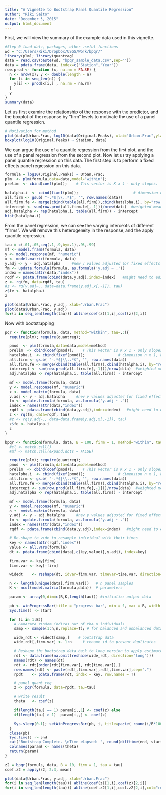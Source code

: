 ```yaml
---
title: "A Vignette to Bootstrap Panel Quantile Regression"
author: "Riki Saito"
date: "December 3, 2015"
output: html_document
---
```



First, we will view the summary of the example data used in this vignette.


```r
#Step 0 load data, packages, other useful functions
wd = "C:/Users/Riki/Dropbox/USGS/Work/bpqr/"
library(plm); library(quantreg)
data = read.csv(paste(wd, "bpqr_sample_data.csv",sep=""))
data = pdata.frame(data, index=c("Station","Year"))
row.prod <- function (x, na.rm = FALSE) {
  n <- nrow(x); y <- double(length = n)
  for (i in seq_len(n)) {
    y[i] <- prod(x[i,] , na.rm = na.rm)
  }
  y
}
summary(data)
```

Let us first examine the relationship of the response with the predictor, and the boxplot of the response by "firm" levels to motivate the use of a panel quantile regression.

```r
# Motivation for method
plot(data$Urban.Frac, log10(data$Original.Peaks), xlab="Urban.Frac",ylab="log10(Peaks)")
boxplot(log10(Original.Peaks) ~ Station, data)
```


We can argue the use of a quantile regression from the first plot, and the use of a panel regression from the second plot. Now let us try applying a panel quantile regression on this data. The first step is to perform a fixed effects panel regression on this data.

```r
formula = log10(Original.Peaks) ~ Urban.Frac;
plm  <- plm(formula,data=data,model="within");
prelim  <- cbind(coef(plm));    # This vector is K x 1 - only slopes.

hatalpha.i  <- cbind(fixef(plm));      	                  # dimension n x 1
all.firm <- gsub( "-.*$|\\..*$", "", row.names(data))
all.firm.fe <- merge(cbind(table(all.firm)),cbind(hatalpha.i), by="row.names")
intercept <- sum(row.prod(all.firm.fe[,-1]))/nrow(data)  #weighted mean of fixed effects
adj.hatalpha <- rep(hatalpha.i, table(all.firm)) - intercept
hist(hatalpha.i)
```

From the panel regression, we can see the varying intercepts of different "firms". We will remove this heterogeneity in the response, and the apply quantile regression.


```r
tau = c(.01,.05,seq(.1,.9,by=.1),.95,.99)
mf <- model.frame(formula, data)
y <- model.response(mf, "numeric")
x <- model.matrix(formula, data)
y.adj <- y - adj.hatalpha     #new y values adjusted for fixed effects
fm <- update.formula(formula, as.formula('y.adj ~ .'))
index = names(attr(data,"index"))
rqdf <- pdata.frame(cbind(data,y.adj),index=index)   #might need to edit
z <- rq(fm, data=rqdf, tau)
#z <- rq(y.adj~., data=data.frame(y.adj,x[,-1]), tau)
z$fe <- hatalpha.i
z

plot(data$Urban.Frac, y.adj, xlab="Urban.Frac")
plot(data$Urban.Frac, y.adj)
for(i in seq_len(length(tau))) abline(coef(z)[1,i],coef(z)[2,i])
```


Now with bootstrapping


```r
pqr <- function(formula, data, method="within", tau=.5){
  require(plm); require(quantreg);

  pmod  <- plm(formula,data=data,model=method)
  prelim  <- cbind(coef(pmod));    # This vector is K x 1 - only slopes.
  hatalpha.i  <- cbind(fixef(pmod));      	       # dimension n x 1, FE only
  all.firm <- gsub( "-.*$|\\..*$", "", row.names(data))
  all.firm.fe <- merge(cbind(table(all.firm)),cbind(hatalpha.i), by="row.names")
  intercept <- sum(row.prod(all.firm.fe[,-1]))/nrow(data)  #weighted mean of fixed effects
  adj.hatalpha <- rep(hatalpha.i, table(all.firm)) - intercept

  mf <- model.frame(formula, data)
  y <- model.response(mf, "numeric")
  x <- model.matrix(formula, data)
  y.adj <- y - adj.hatalpha     #new y values adjusted for fixed effects
  fm <- update.formula(formula, as.formula('y.adj ~ .'))
  index = names(attr(data,"index"))
  rqdf <- pdata.frame(cbind(data,y.adj),index=index)   #might need to edit
  z <- rq(fm, data=rqdf, tau)
  #z <- rq(y.adj~., data=data.frame(y.adj,x[,-1]), tau)
  z$fe <- hatalpha.i
  z
}

bpqr <- function(formula, data, B = 100, firm = 1, method="within", tau = .5){
  #cl <- match.call()
  #mf <- match.call(expand.dots = FALSE)

  require(plm); require(quantreg);
  pmod  <- plm(formula,data=data,model=method)
  prelim  <- cbind(coef(pmod));    # This vector is K x 1 - only slopes.
  hatalpha.i  <- cbind(fixef(pmod));      	       # dimension n x 1, FE only
  all.firm <- gsub( "-.*$|\\..*$", "", row.names(data))
  all.firm.fe <- merge(cbind(table(all.firm)),cbind(hatalpha.i), by="row.names")
  intercept <- sum(row.prod(all.firm.fe[,-1]))/nrow(data)  #weighted mean of fixed effects
  adj.hatalpha <- rep(hatalpha.i, table(all.firm)) - intercept

  mf <- model.frame(formula, data)
  y <- model.response(mf, "numeric")
  x <- model.matrix(formula, data)
  y.adj <- y - adj.hatalpha     #new y values adjusted for fixed effects
  fm <- update.formula(formula, as.formula('y.adj ~ .'))
  index = names(attr(data,"index"))
  rqdf <- pdata.frame(cbind(data,y.adj),index=index)   #might need to edit

  # Re-shape to wide to resample individual with their times
  key <- names(attr(rqdf,"index"))
  value <- all.vars(formula)
  dt <- pdata.frame(cbind(data[,c(key,value)],y.adj), index=key)

  firm.var <- key[firm]
  time.var <- key[-firm]

  widedt	<- reshape(dt, idvar=firm.var, timevar=time.var, direction="wide")

  n <- length(unique(data[,firm.var]))   # n panel samples
  K <- ncol(model.matrix(formula,data))  # parameters

  param <- array(0,dim=c(B,K,length(tau))) #initialize output data

  pb <- winProgressBar(title = "progress bar", min = 0, max = B, width = 300)
  Sys.time() -> start

  for (i in 1:B){
    # Generate random indices out of the n individuals
    samp <- sample(1:n,n,replace=T); # for balanced and unbalanced data

    wide_rdt <- widedt[samp,]    # bootstrap data
    wide_rdt[,firm.var] <- 1:n     # rename id to prevent duplicates

    # Reshape the bootstrap data back to long version to apply estimator
    rdt <- data.frame(na.omit(reshape(wide_rdt, direction="long")))
    names(rdt) <- names(dt)
    rdt <- rdt[order(rdt[firm.var], rdt[time.var]),]
    row.names(rdt) <- paste(rdt[,firm.var],rdt[,time.var],sep=".")
    rpdt    <- pdata.frame(rdt, index = key, row.names = T)

    # panel quant reg
    z <- pqr(formula, data=rpdt, tau=tau)

    # write result
    theta   <- coef(z)

    if(length(tau) == 1) param[i,,1] <- coef(z) else
    if(length(tau) > 1)  param[i,,] <- coef(z)

    Sys.sleep(0.1); setWinProgressBar(pb, i, title=paste( round(i/B*100, 0),"% done",sep=""))
  }
  close(pb)
  Sys.time() -> end
  cat("Bootstrap Complete. \nTime elapsed: ", round(difftime(end, start, units="secs"),3) ,"seconds")
  colnames(param) <- names(theta)
  return(param)
}

z2 = bpqr(formula, data, B = 10, firm = 1, tau = tau)
coef.z2 = apply(z2, 2:3, mean)

plot(data$Urban.Frac, y.adj, xlab="Urban.Frac")
for(i in seq_len(length(tau))) abline(coef(z)[1,i],coef(z)[2,i])
for(i in seq_len(length(tau))) abline(coef.z2[1,i],coef.z2[2,i],col="red")
```
